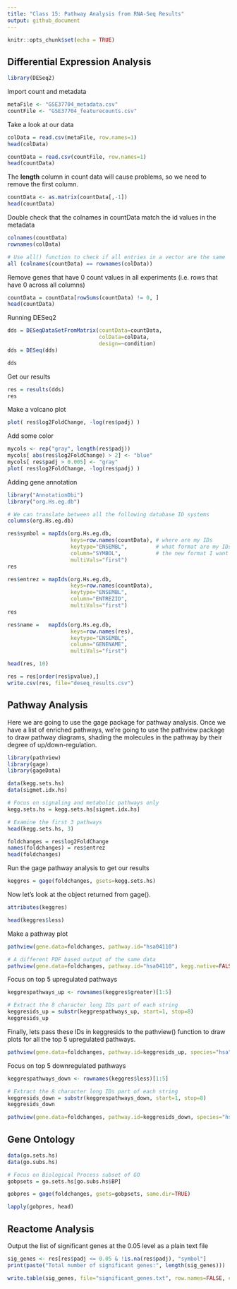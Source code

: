 ```yaml
---
title: "Class 15: Pathway Analysis from RNA-Seq Results"
output: github_document
---
```


```r
knitr::opts_chunk$set(echo = TRUE)
```

## Differential Expression Analysis

```r
library(DESeq2)
```

Import count and metadata 

```r
metaFile <- "GSE37704_metadata.csv"
countFile <- "GSE37704_featurecounts.csv"
```

Take a look at our data

```r
colData = read.csv(metaFile, row.names=1)
head(colData)

countData = read.csv(countFile, row.names=1)
head(countData)
```

The **length** column in count data will cause problems, so we need to remove the first column.
```r
countData <- as.matrix(countData[,-1])
head(countData)
```

Double check that the colnames in countData match the id values in the metadata 
```r
colnames(countData)
rownames(colData)

# Use all() function to check if all entries in a vector are the same
all (colnames(countData) == rownames(colData))
```

Remove genes that have 0 count values in all experiments (i.e. rows that have 0 across all columns)
```r
countData = countData[rowSums(countData) != 0, ]
head(countData)
```

Running DESeq2

```r
dds = DESeqDataSetFromMatrix(countData=countData,
                             colData=colData,
                             design=~condition)
dds = DESeq(dds)
```

```r
dds
```

Get our results

```r
res = results(dds)
res
```

Make a volcano plot

```r
plot( res$log2FoldChange, -log(res$padj) )
```

Add some color
```r
mycols <- rep("gray", length(res$padj))
mycols[ abs(res$log2FoldChange) > 2] <- "blue"
mycols[ res$padj > 0.005] <- "gray"
plot( res$log2FoldChange, -log(res$padj) )
```

Adding gene annotation

```r
library("AnnotationDbi")
library("org.Hs.eg.db")

# We can translate between all the following database ID systems
columns(org.Hs.eg.db)
```

```r
res$symbol = mapIds(org.Hs.eg.db,
                    keys=row.names(countData), # where are my IDs
                    keytype="ENSEMBL",         # what format are my IDs
                    column="SYMBOL",           # the new format I want
                    multiVals="first")
res
```

```r
res$entrez = mapIds(org.Hs.eg.db,
                    keys=row.names(countData),
                    keytype="ENSEMBL",
                    column="ENTREZID",
                    multiVals="first")
res
```

```r
res$name =   mapIds(org.Hs.eg.db,
                    keys=row.names(res),
                    keytype="ENSEMBL",
                    column="GENENAME",
                    multiVals="first")

head(res, 10)
```

```r
res = res[order(res$pvalue),]
write.csv(res, file="deseq_results.csv")
```

## Pathway Analysis

Here we are going to use the gage package for pathway analysis. Once we have a list of enriched pathways, we're going to use the pathview package to draw pathway diagrams, shading the molecules in the pathway by their degree of up/down-regulation.

```r
library(pathview)
library(gage)
library(gageData)
```

```r
data(kegg.sets.hs)
data(sigmet.idx.hs)

# Focus on signaling and metabolic pathways only
kegg.sets.hs = kegg.sets.hs[sigmet.idx.hs]

# Examine the first 3 pathways
head(kegg.sets.hs, 3)
```

```r
foldchanges = res$log2FoldChange
names(foldchanges) = res$entrez
head(foldchanges)
```

Run the gage pathway analysis to get our results

```r
keggres = gage(foldchanges, gsets=kegg.sets.hs)
```

Now let's look at the object returned from gage().

```r
attributes(keggres)
```

```r
head(keggres$less)
```

Make a pathway plot

```r
pathview(gene.data=foldchanges, pathway.id="hsa04110")

# A different PDF based output of the same data
pathview(gene.data=foldchanges, pathway.id="hsa04110", kegg.native=FALSE)
```

Focus on top 5 upregulated pathways

```r
keggrespathways_up <- rownames(keggres$greater)[1:5]

# Extract the 8 character long IDs part of each string
keggresids_up = substr(keggrespathways_up, start=1, stop=8)
keggresids_up
```

Finally, lets pass these IDs in keggresids to the pathview() function to draw plots for all the top 5 upregulated pathways.

```r
pathview(gene.data=foldchanges, pathway.id=keggresids_up, species="hsa")
```

Focus on top 5 downregulated pathways

```r
keggrespathways_down <- rownames(keggres$less)[1:5]

# Extract the 8 character long IDs part of each string
keggresids_down = substr(keggrespathways_down, start=1, stop=8)
keggresids_down

pathview(gene.data=foldchanges, pathway.id=keggresids_down, species="hsa")
```

## Gene Ontology

```r
data(go.sets.hs)
data(go.subs.hs)

# Focus on Biological Process subset of GO
gobpsets = go.sets.hs[go.subs.hs$BP]

gobpres = gage(foldchanges, gsets=gobpsets, same.dir=TRUE)

lapply(gobpres, head)
```

## Reactome Analysis

Output the list of significant genes at the 0.05 level as a plain text file

```r
sig_genes <- res[res$padj <= 0.05 & !is.na(res$padj), "symbol"]
print(paste("Total number of significant genes:", length(sig_genes)))
```

```r
write.table(sig_genes, file="significant_genes.txt", row.names=FALSE, col.names=FALSE, quote=FALSE)
```

